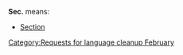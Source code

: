 {{nolanguage/box}}
[[Category:Requests for language cleanup February]]

'''Sec.''' means:

* [[Section]]